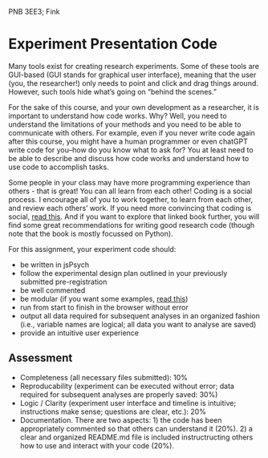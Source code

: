 PNB 3EE3; Fink

# Experiment Presentation Code
Many tools exist for creating research experiments. Some of these tools are GUI-based (GUI stands for graphical user interface), meaning that the user (you, the researcher!) only needs to point and click and drag things around. However, such tools hide what's going on "behind the scenes." 

For the sake of this course, and your own development as a researcher, it is important to understand how code works. Why? Well, you need to understand the limitations of your methods and you need to be able to communicate with others. For example, even if you never write code again after this course, you might have a human programmer or even chatGPT write code for you--how do you know what to ask for? You at least need to be able to describe and discuss how code works and understand how to use code to accomplish tasks. 

Some people in your class may have more programming experience than others - that is great! You can all learn from each other! Coding is a social process. I encourage all of you to work together, to learn from each other, and review each others' work. If you need more convincing that coding is social, [read this](https://goodresearch.dev/social). And if you want to explore that linked book further, you will find some great recommendations for writing good research code (though note that the book is mostly focussed on Python). 

For this assignment, your experiment code should: 

* be written in jsPsych
* follow the experimental design plan outlined in your previously submitted pre-registration
* be well commented
* be modular (if you want some examples, [read this](https://goodresearch.dev/decoupled))
* run from start to finish in the browser without error
* output all data required for subsequent analyses in an organized fashion (i.e., variable names are logical; all data you want to analyse are saved)
* provide an intuitive user experience

## Assessment
* Completeness (all necessary files submitted): 10%
* Reproducability (experiment can be executed without error; data required for subsequent analyses are properly saved: 30%)
* Logic / Clarity (experiment user interface and timeline is intuitive; instructions make sense; questions are clear, etc.): 20%
* Documentation. There are two aspects: 1) the code has been appropriately commented so that others can understand it (20%). 2) a clear and organized README.md file is included instructructing others how to use and interact with your code (20%). 

